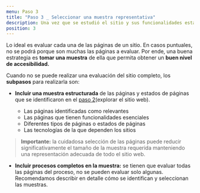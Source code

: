 ```yaml
---
menu: Paso 3
title: "Paso 3 _ Seleccionar una muestra representativa"
description: Una vez que se estudió el sitio y sus funcionalidades estamos en condiciones de seleccionar una muestra de sus páginas internas que sea representativa para ser auditada.
position: 3
---
```


Lo ideal es evaluar cada una de las páginas de un sitio. En casos puntuales, no se podrá porque son muchas las páginas a evaluar. Por ende, una buena estrategia es **tomar una muestra** de ella que permita obtener un **buen nivel de accesibilidad.**

Cuando no se puede realizar una evaluación del sitio completo, los **subpasos** para realizarla son:

  * **Incluir una muestra estructurada** de las páginas y estados de páginas que se identificaron en el [paso 2](https://gcba.github.io/estandares/pautas/accesibilidad/metodologia/explorar_el_sitio/)(explorar el sitio web).
  
      - Las páginas identificadas como relevantes
      - Las páginas que tienen funcionalidades esenciales
      - Diferentes tipos de páginas o estados de páginas
      - Las tecnologías de la que dependen los sitios

 > **Importante:** la cuidadosa selección de las páginas puede reducir significativamente el tamaño de la muestra requerida manteniendo una representación adecuada de todo el sitio web.

  * **Incluir procesos completos en la muestra:** se tienen que evaluar todas las páginas del proceso, no se pueden evaluar solo algunas. Recomendamos describir en detalle cómo se identifican y seleccionan las muestras.
  
  
  
  
